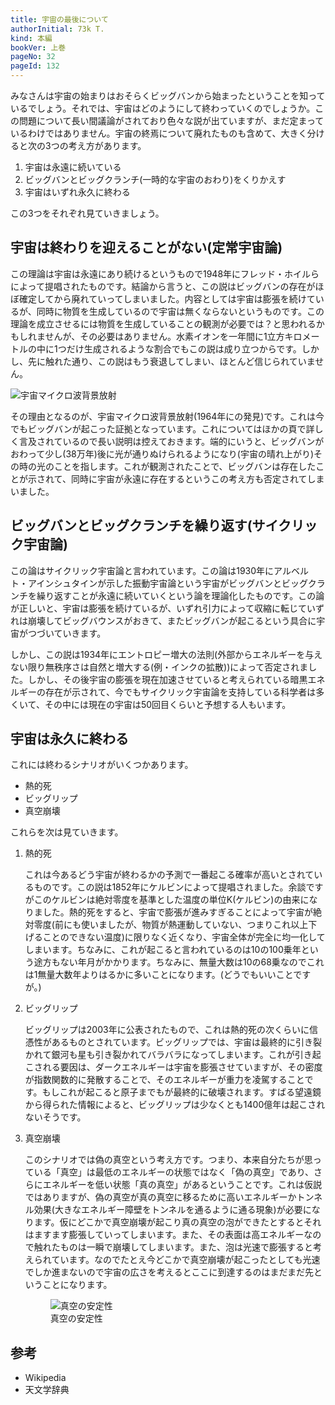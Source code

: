 ```yaml
---
title: 宇宙の最後について
authorInitial: 73k T.
kind: 本編
bookVer: 上巻
pageNo: 32
pageId: 132
---
```


みなさんは宇宙の始まりはおそらくビッグバンから始まったということを知っているでしょう。それでは、宇宙はどのようにして終わっていくのでしょうか。この問題について長い間議論がされており色々な説が出ていますが、まだ定まっているわけではありません。宇宙の終焉について廃れたものも含めて、大きく分けると次の3つの考え方があります。

1. 宇宙は永遠に続いている
2. ビッグバンとビッグクランチ(一時的な宇宙のおわり)をくりかえす
3. 宇宙はいずれ永久に終わる

この3つをそれぞれ見ていきましょう。

## 宇宙は終わりを迎えることがない(定常宇宙論)
この理論は宇宙は永遠にあり続けるというもので1948年にフレッド・ホイルらによって提唱されたものです。結論から言うと、この説はビッグバンの存在がほぼ確定してから廃れていってしまいました。内容としては宇宙は膨張を続けているが、同時に物質を生成しているので宇宙は無くならないというものです。この理論を成立させるには物質を生成していることの観測が必要では？と思われるかもしれませんが、その必要はありません。水素イオンを一年間に1立方キロメートルの中に1つだけ生成されるような割合でもこの説は成り立つからです。しかし、先に触れた通り、この説はもう衰退してしまい、ほとんど信じられていません。

![宇宙マイクロ波背景放射](背景放射.png)

その理由となるのが、宇宙マイクロ波背景放射(1964年にの発見)です。これは今でもビッグバンが起こった証拠となっています。これについてはほかの頁で詳しく言及されているので長い説明は控えておきます。端的にいうと、ビッグバンがおわって少し(38万年)後に光が通りぬけられるようになり(宇宙の晴れ上がり)その時の光のことを指します。これが観測されたことで、ビッグバンは存在したことが示されて、同時に宇宙が永遠に存在するというこの考え方も否定されてしまいました。

## ビッグバンとビッグクランチを繰り返す(サイクリック宇宙論)
この論はサイクリック宇宙論と言われています。この論は1930年にアルベルト・アインシュタインが示した振動宇宙論という宇宙がビッグバンとビッグクランチを繰り返すことが永遠に続いていくという論を理論化したものです。この論が正しいと、宇宙は膨張を続けているが、いずれ引力によって収縮に転じていずれは崩壊してビッグバウンスがおきて、またビッグバンが起こるという具合に宇宙がつづいていきます。

しかし、この説は1934年にエントロピー増大の法則(外部からエネルギーを与えない限り無秩序さは自然と増大する(例・インクの拡散))によって否定されました。しかし、その後宇宙の膨張を現在加速させていると考えられている暗黒エネルギーの存在が示されて、今でもサイクリック宇宙論を支持している科学者は多くいて、その中には現在の宇宙は50回目くらいと予想する人もいます。

## 宇宙は永久に終わる
これには終わるシナリオがいくつかあります。
- 熱的死
- ビッグリップ
- 真空崩壊

これらを次は見ていきます。

1. 熱的死

    これは今あるどう宇宙が終わるかの予測で一番起こる確率が高いとされているものです。この説は1852年にケルビンによって提唱されました。余談ですがこのケルビンは絶対零度を基準とした温度の単位K(ケルビン)の由来になりました。熱的死をすると、宇宙で膨張が進みすぎることによって宇宙が絶対零度(前にも使いましたが、物質が熱運動していない、つまりこれ以上下げることのできない温度)に限りなく近くなり、宇宙全体が完全に均一化してしまいます。ちなみに、これが起こると言われているのは10の100乗年という途方もない年月がかかります。ちなみに、無量大数は10の68乗なのでこれは1無量大数年よりはるかに多いことになります。(どうでもいいことですが。)

2. ビッグリップ

    ビッグリップは2003年に公表されたもので、これは熱的死の次くらいに信憑性があるものとされています。ビッグリップでは、宇宙は最終的に引き裂かれて銀河も星も引き裂かれてバラバラになってしまいます。これが引き起こされる要因は、ダークエネルギーは宇宙を膨張させていますが、その密度が指数関数的に発散することで、そのエネルギーが重力を凌駕することです。もしこれが起こると原子までもが最終的に破壊されます。すばる望遠鏡から得られた情報によると、ビッグリップは少なくとも1400億年は起こされないそうです。

3. 真空崩壊

    このシナリオでは偽の真空という考え方です。つまり、本来自分たちが思っている「真空」は最低のエネルギーの状態ではなく「偽の真空」であり、さらにエネルギーを低い状態「真の真空」があるということです。これは仮説ではありますが、偽の真空が真の真空に移るために高いエネルギーかトンネル効果(大きなエネルギー障壁をトンネルを通るように通る現象)が必要になります。仮にどこかで真空崩壊が起こり真の真空の泡ができたとするとそれはますます膨張していってしまいます。また、その表面は高エネルギーなので触れたものは一瞬で崩壊してしまいます。また、泡は光速で膨張すると考えられています。なのでたとえ今どこかで真空崩壊が起こったとしても光速でしか進まないので宇宙の広さを考えるとここに到達するのはまだまだ先ということになります。
    <figure>
        <Image src={真空の安定性} alt='真空の安定性' class='反転' />
        <figcaption>真空の安定性</figcaption>
    </figure>
## 参考
- Wikipedia
- 天文学辞典

